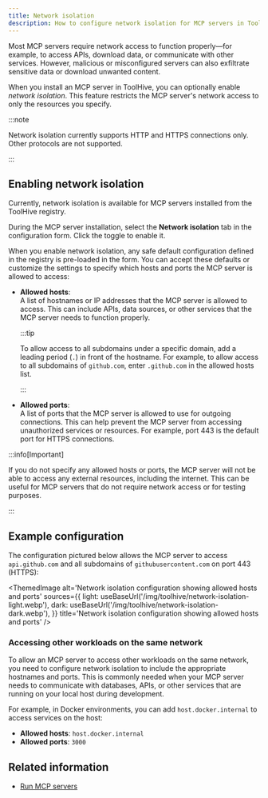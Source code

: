 ```yaml
---
title: Network isolation
description: How to configure network isolation for MCP servers in ToolHive.
---
```



Most MCP servers require network access to function properly—for example, to
access APIs, download data, or communicate with other services. However,
malicious or misconfigured servers can also exfiltrate sensitive data or
download unwanted content.

When you install an MCP server in ToolHive, you can optionally enable _network
isolation_. This feature restricts the MCP server's network access to only the
resources you specify.

:::note

Network isolation currently supports HTTP and HTTPS connections only. Other
protocols are not supported.

:::

## Enabling network isolation

Currently, network isolation is available for MCP servers installed from the
ToolHive registry.

During the MCP server installation, select the **Network isolation** tab in the
configuration form. Click the toggle to enable it.

When you enable network isolation, any safe default configuration defined in the
registry is pre-loaded in the form. You can accept these defaults or customize
the settings to specify which hosts and ports the MCP server is allowed to
access:

- **Allowed hosts**:\
  A list of hostnames or IP addresses that the MCP server is allowed to access.
  This can include APIs, data sources, or other services that the MCP server
  needs to function properly.

  :::tip

  To allow access to all subdomains under a specific domain, add a leading
  period (`.`) in front of the hostname. For example, to allow access to all
  subdomains of `github.com`, enter `.github.com` in the allowed hosts list.

  :::

- **Allowed ports**:\
  A list of ports that the MCP server is allowed to use for outgoing
  connections. This can help prevent the MCP server from accessing unauthorized
  services or resources. For example, port 443 is the default port for HTTPS
  connections.

:::info[Important]

If you do not specify any allowed hosts or ports, the MCP server will not be
able to access any external resources, including the internet. This can be
useful for MCP servers that do not require network access or for testing
purposes.

:::

## Example configuration

The configuration pictured below allows the MCP server to access
`api.github.com` and all subdomains of `githubusercontent.com` on port 443
(HTTPS):

<ThemedImage
  alt='Network isolation configuration showing allowed hosts and ports'
  sources={{
    light: useBaseUrl('/img/toolhive/network-isolation-light.webp'),
    dark: useBaseUrl('/img/toolhive/network-isolation-dark.webp'),
  }}
  title='Network isolation configuration showing allowed hosts and ports'
/>
<br />

### Accessing other workloads on the same network

To allow an MCP server to access other workloads on the same network, you need
to configure network isolation to include the appropriate hostnames and ports.
This is commonly needed when your MCP server needs to communicate with
databases, APIs, or other services that are running on your local host during
development.

For example, in Docker environments, you can add `host.docker.internal` to
access services on the host:

- **Allowed hosts**: `host.docker.internal`
- **Allowed ports**: `3000`

## Related information

- [Run MCP servers](./run-mcp-servers.md)
